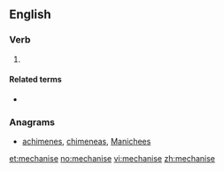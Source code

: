 ==English==

===Verb===
{{en-verb|mechanises|mechanising|mechanised|mechanised}}

# {{standard spelling of|from=non-Oxford British spelling|mechanize|lang=en}}

====Related terms====
* {{l|en|mechanisation}}

===Anagrams===
* [[achimenes#English|achimenes]], [[chimeneas#English|chimeneas]], [[Manichees#English|Manichees]]

[[et:mechanise]]
[[no:mechanise]]
[[vi:mechanise]]
[[zh:mechanise]]
